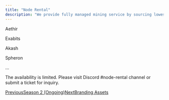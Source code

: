 ```yaml
---
title: "Node Rental"
description: "We provide fully managed mining service by sourcing lowest-price GPU rental deals from data center partners, including:"
---
```


Aethir

Exabits

Akash

Spheron

...

The availability is limited. Please visit Discord #node-rental channel or submit a ticket for inquiry.

[PreviousSeason 2 (Ongoing)](/protocol-overview/mining/season-2-ongoing)[NextBranding Assets](/protocol-overview/branding-assets)
